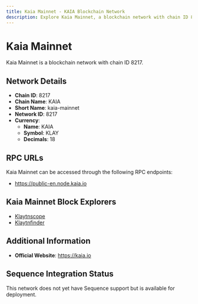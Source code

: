 ```yaml
--- 
title: Kaia Mainnet - KAIA Blockchain Network
description: Explore Kaia Mainnet, a blockchain network with chain ID 8217. Learn about its native currency, KAIA, and how to interact with the network.
---
```


# Kaia Mainnet

Kaia Mainnet is a blockchain network with chain ID 8217.

## Network Details

- **Chain ID**: 8217
- **Chain Name**: KAIA
- **Short Name**: kaia-mainnet
- **Network ID**: 8217
- **Currency**: 
  - **Name**: KAIA
  - **Symbol**: KLAY
  - **Decimals**: 18

## RPC URLs

Kaia Mainnet can be accessed through the following RPC endpoints:

- https://public-en.node.kaia.io

## Kaia Mainnet Block Explorers

- [Klaytnscope](https://scope.klaytn.com)
- [Klaytnfinder](https://klaytnfinder.io)

## Additional Information

- **Official Website**: https://kaia.io

## Sequence Integration Status

This network does not yet have Sequence support but is available for deployment.
